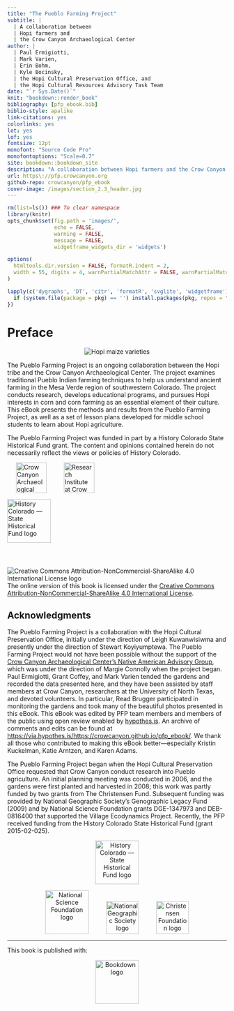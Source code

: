 ```yaml
--- 
title: "The Pueblo Farming Project"
subtitle: |
  | A collaboration between
  | Hopi farmers and 
  | the Crow Canyon Archaeological Center
author: |
  | Paul Ermigiotti,
  | Mark Varien,
  | Erin Bohm,
  | Kyle Bocinsky,
  | the Hopi Cultural Preservation Office, and 
  | the Hopi Cultural Resources Advisory Task Team
date: "`r Sys.Date()`"
knit: "bookdown::render_book"
bibliography: [pfp_ebook.bib]
biblio-style: apalike
link-citations: yes
colorlinks: yes
lot: yes
lof: yes
fontsize: 12pt
monofont: "Source Code Pro"
monofontoptions: "Scale=0.7"
site: bookdown::bookdown_site
description: "A collaboration between Hopi farmers and the Crow Canyon Archaeological Center"
url: https\://pfp.crowcanyon.org
github-repo: crowcanyon/pfp_ebook
cover-image: /images/section_2.3_header.jpg
---
```


```r
rm(list=ls()) ### To clear namespace
library(knitr)
opts_chunk$set(fig.path = 'images/',
               echo = FALSE, 
               warning = FALSE, 
               message = FALSE,
               widgetframe_widgets_dir = 'widgets')

options(
  htmltools.dir.version = FALSE, formatR.indent = 2,
  width = 55, digits = 4, warnPartialMatchAttr = FALSE, warnPartialMatchDollar = FALSE
)

lapply(c('dygraphs', 'DT', 'citr', 'formatR', 'svglite', 'widgetframe'), function(pkg) {
  if (system.file(package = pkg) == '') install.packages(pkg, repos = "https://cran.us.r-project.org")
})

```

# Preface {-}

<div style="text-align: center;">
<img src="./images/section_2.3_header.jpg" alt="Hopi maize varieties"/>
</div>

The Pueblo Farming Project is an ongoing collaboration between the Hopi tribe and the Crow Canyon Archaeological Center. The project examines traditional Pueblo Indian farming techniques to help us understand ancient farming in the Mesa Verde region of southwestern Colorado. The project conducts research, develops educational programs, and pursues Hopi interests in corn and corn farming as an essential element of their culture. This eBook presents the methods and results from the Pueblo Farming Project, as well as a set of lesson plans developed for middle school students to learn about Hopi agriculture.

The Pueblo Farming Project was funded in part by a History Colorado State Historical Fund grant. The content and opinions contained herein do not necessarily reflect the views or policies of History Colorado.

<div align = "center">
<a href="https://www.crowcanyon.org/" target="_blank"><img src="./images/CCAC_logo.svg" alt="Crow Canyon Archaeological Center logo" style="height: 70px; padding: 0px 20px 0px 20px;"/></a><a href="https://www.crowcanyon.org/institute/" target="_blank"><img src="./images/Institute_logo.svg" alt="Research Institute at Crow Canyon logo" style="height: 70px; padding: 0px 20px 0px 20px;"/></a>

<a href="https://www.historycolorado.org/state-historical-fund" target="_blank"><img src="./images/HistoryCO.png" alt="History Colorado — State Historical Fund logo" style="height: 100px;"/></a>
</div>

<br>
<p>
<img style="float: left; vertical-align:bottom; padding: 11px 10px 0px 0px;" src="./images/by-nc-sa.png" alt="Creative Commons Attribution-NonCommercial-ShareAlike 4.0 International License logo" />
The online version of this book is licensed under the [Creative Commons Attribution-NonCommercial-ShareAlike 4.0 International License](https://creativecommons.org/licenses/by-nc-sa/4.0/). 
</p>

## Acknowledgments {-}

The Pueblo Farming Project is a collaboration with the Hopi Cultural Preservation Office, initially under the direction of Leigh Kuwanwisiwma and presently under the direction of Stewart Koyiyumptewa. The Pueblo Farming Project would not have been possible without the support of the [Crow Canyon Archaeological Center’s Native American Advisory Group](https://www.crowcanyon.org/index.php/native-american-advisory-group), which was under the direction of Margie Connolly when the project began. Paul Ermigiotti, Grant Coffey, and Mark Varien tended the gardens and recorded the data presented here, and they have been assisted by staff members at Crow Canyon, researchers at the University of North Texas, and devoted volunteers. In particular, Read Brugger participated in monitoring the gardens and took many of the beautiful photos presented in this eBook. This eBook was edited by PFP team members and members of the public using open review enabled by [hypothes.is](https://hypothes.is/). An archive of comments and edits can be found at [https://via.hypothes.is/https://crowcanyon.github.io/pfp_ebook/](https://via.hypothes.is/https://crowcanyon.github.io/pfp_ebook/). We thank all those who contributed to making this eBook better---especially Kristin Kuckelman, Katie Arntzen, and Karen Adams.

The Pueblo Farming Project began when the Hopi Cultural Preservation Office requested that Crow Canyon conduct research into Pueblo agriculture. An initial planning meeting was conducted in 2006, and the gardens were first planted and harvested in 2008; this work was partly funded by two grants from The Christensen Fund. Subsequent funding was provided by National Geographic Society’s Genographic Legacy Fund (2009) and by National Science Foundation grants DGE-1347973 and DEB-0816400 that supported the Village Ecodynamics Project. Recently, the PFP received funding from the History Colorado State Historical Fund (grant 2015-02-025).

<div style="text-align: center;">
<img src="./images/HistoryCO.png" alt="History Colorado — State Historical Fund logo" style="height: 100px;"/>

<img src="./images/nsf.png" alt="National Science Foundation logo" style="height: 100px; padding: 0px 20px 0px 20px;"/><img src="./images/ngs.svg" alt="National Geographic Society logo" style="height: 75px; padding: 0px 20px 0px 20px;"/><img src="./images/christensen.png" alt="Christensen Foundation logo" style="height: 75px;padding: 0px 20px 0px 20px;"/>
</div>

-----
This book is published with:

<div style="text-align: center;">
<a href="https://bookdown.org" target="_blank"><img src="./images/bookdown.png" alt="Bookdown logo" style="width: 100px;"/></a>
</div>
        
